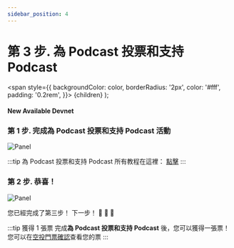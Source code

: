 ```yaml
---
sidebar_position: 4
---
```


# 第 3 步. 為 Podcast 投票和支持 Podcast 

  <span
    style={{
      backgroundColor: color,
      borderRadius: '2px',
      color: '#fff',
      padding: '0.2rem',
    }}>
    {children}
  </span>
);

#### New Available <Highlight color="#25c2a0">Devnet</Highlight>


### 第 1 步. 完成**為 Podcast 投票和支持 Podcast** 活動
![Panel](/img/event/promoter/step3.png)

:::tip 為 Podcast 投票和支持 Podcast
所有教程在這裡： [點擊](/docs/community-event/vote-and-support/connect-wallet)
:::

### 第 2 步. 恭喜！
![Panel](/img/event/promoter/step3-success.png)

您已經完成了第三步！ 下一步！ 👏 👏 👏

:::tip 獲得 1 張票
完成**為 Podcast 投票和支持 Podcast** 後，您可以獲得一張票！您可以在[空投門票確認](https://docs.circlepod.app/docs/community-event/airdrop-event/check-ticket)查看您的票
:::